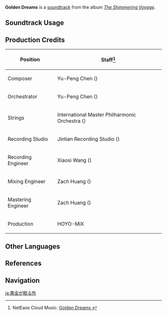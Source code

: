 {{Soundtrack Infobox
|image          = The Shimmering Voyage.png
|album          = The Shimmering Voyage
|disc           = 4
|number         = 50
|featured       =
|featured2      =
|featured3      =
|featured_disc  =
|featured_disc2 =
|featured_disc3 =
|youtube_id     = VCXsw6QBW-o
|spotify_id     = 0qnCMx0c8boj8E5Hd5SVkF
|previous       = Foul Legacy
|next           = Palace of Jadeite
}}
'''Golden Dreams''' is a [[soundtrack]] from the album ''[[The Shimmering Voyage]]''.

==Soundtrack Usage==
{{Soundtrack Usage
|quest    = 
|location = 
|domain   = Enter the Golden House//idle;;Enter the Golden House (Quest Domain)//idle
}}

==Production Credits==
{| class="wikitable"
! Position
! Staff<ref>NetEase Cloud Music: [https://music.163.com/#/song?id=1861579820 Golden Dreams {{zh|黄金沉眠之处}}]</ref>
|-
! Composer
| Yu-Peng Chen ({{zh|陈致逸}})
|-
! Orchestrator
| Yu-Peng Chen ({{zh|陈致逸}})
|-
! Strings
| International Master Philharmonic Orchestra ({{zh|国际首席爱乐乐团}})
|-
! Recording Studio
| Jintian Recording Studio ({{zh|金田录音棚}})
|-
! Recording Engineer
| Xiaosi Wang ({{zh|王小四}})
|-
! Mixing Engineer
| Zach Huang ({{zh|黄巍}})
|-
! Mastering Engineer
| Zach Huang ({{zh|黄巍}})
|-
! Production
| HOYO-MiX
|}

==Other Languages==
{{Other Languages
|en      = Golden Dreams
|zhs     = 黄金沉眠之处
|zhs_rm  = Huángjīn Chénmián zhī Chù
|zht     = 黃金沉眠之處
|zht_rm  = Huángjīn Chénmián zhī Chù
|zh_tl   = The Place Where Gold Sleeps
|ja      = 黄金が眠る所
|ja_rm   = Ougon ga Nemuru Tokoro
|ja_tl   = The Place Where Gold Sleeps
}}

==References==
{{Reflist}}

==Navigation==
{{Soundtrack Navbox|The Shimmering Voyage|1}}

[[ja:黄金が眠る所]]